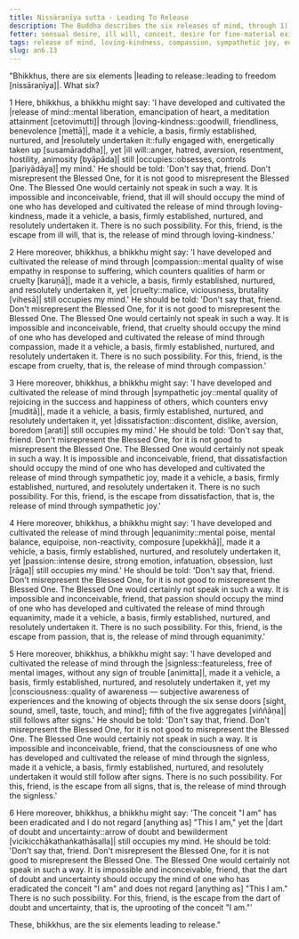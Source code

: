 ```yaml
---
title: Nissāraṇīya sutta - Leading To Release
description: The Buddha describes the six releases of mind, through 1) loving-kindness, 2) compassion, 3) sympathetic joy, 4) equanimity, 5) the signless, and 6) the uprooting of the conceit "I am" - that assuredly lead to freedom from 1) ill will, 2) cruelty, 3) dissatisfaction, 4) passion, 5) following after signs, and 6) the conceit "I am" when developed and cultivated to fulfillment.
fetter: sensual desire, ill will, conceit, desire for fine-material existence, desire for immaterial existence, restlessness, ignorance
tags: release of mind, loving-kindness, compassion, sympathetic joy, equanimity, signless, conceit, ill will, cruelty, dissatisfaction, passion, signs, doubt, uncertainty, conceit, escape, freedom, an, an6
slug: an6.13
---
```


"Bhikkhus, there are six elements |leading to release::leading to freedom [nissāraṇīya]|. What six?

1 Here, bhikkhus, a bhikkhu might say: 'I have developed and cultivated the |release of mind::mental liberation, emancipation of heart, a meditation attainment [cetovimutti]| through |loving-kindness::goodwill, friendliness, benevolence [mettā]|, made it a vehicle, a basis, firmly established, nurtured, and |resolutely undertaken it::fully engaged with, energetically taken up [susamāraddha]|, yet |ill will::anger, hatred, aversion, resentment, hostility, animosity [byāpāda]| still |occupies::obsesses, controls [pariyādāya]| my mind.' He should be told: 'Don't say that, friend. Don't misrepresent the Blessed One, for it is not good to misrepresent the Blessed One. The Blessed One would certainly not speak in such a way. It is impossible and inconceivable, friend, that ill will should occupy the mind of one who has developed and cultivated the release of mind through loving-kindness, made it a vehicle, a basis, firmly established, nurtured, and resolutely undertaken it. There is no such possibility. For this, friend, is the escape from ill will, that is, the release of mind through loving-kindness.'

2 Here moreover, bhikkhus, a bhikkhu might say: 'I have developed and cultivated the release of mind through |compassion::mental quality of wise empathy in response to suffering, which counters qualities of harm or cruelty [karuṇā]|, made it a vehicle, a basis, firmly established, nurtured, and resolutely undertaken it, yet |cruelty::malice, viciousness, brutality [vihesā]| still occupies my mind.' He should be told: 'Don't say that, friend. Don't misrepresent the Blessed One, for it is not good to misrepresent the Blessed One. The Blessed One would certainly not speak in such a way. It is impossible and inconceivable, friend, that cruelty should occupy the mind of one who has developed and cultivated the release of mind through compassion, made it a vehicle, a basis, firmly established, nurtured, and resolutely undertaken it. There is no such possibility. For this, friend, is the escape from cruelty, that is, the release of mind through compassion.'

3 Here moreover, bhikkhus, a bhikkhu might say: 'I have developed and cultivated the release of mind through |sympathetic joy::mental quality of rejoicing in the success and happiness of others, which counters envy [muditā]|, made it a vehicle, a basis, firmly established, nurtured, and resolutely undertaken it, yet |dissatisfaction::discontent, dislike, aversion, boredom [arati]| still occupies my mind.' He should be told: 'Don't say that, friend. Don't misrepresent the Blessed One, for it is not good to misrepresent the Blessed One. The Blessed One would certainly not speak in such a way. It is impossible and inconceivable, friend, that dissatisfaction should occupy the mind of one who has developed and cultivated the release of mind through sympathetic joy, made it a vehicle, a basis, firmly established, nurtured, and resolutely undertaken it. There is no such possibility. For this, friend, is the escape from dissatisfaction, that is, the release of mind through sympathetic joy.'

4 Here moreover, bhikkhus, a bhikkhu might say: 'I have developed and cultivated the release of mind through |equanimity::mental poise, mental balance, equipoise, non-reactivity, composure [upekkhā]|, made it a vehicle, a basis, firmly established, nurtured, and resolutely undertaken it, yet |passion::intense desire, strong emotion, infatuation, obsession, lust [rāga]| still occupies my mind.' He should be told: 'Don't say that, friend. Don't misrepresent the Blessed One, for it is not good to misrepresent the Blessed One. The Blessed One would certainly not speak in such a way. It is impossible and inconceivable, friend, that passion should occupy the mind of one who has developed and cultivated the release of mind through equanimity, made it a vehicle, a basis, firmly established, nurtured, and resolutely undertaken it. There is no such possibility. For this, friend, is the escape from passion, that is, the release of mind through equanimity.'

5 Here moreover, bhikkhus, a bhikkhu might say: 'I have developed and cultivated the release of mind through the |signless::featureless, free of mental images, without any sign of trouble [animitta]|, made it a vehicle, a basis, firmly established, nurtured, and resolutely undertaken it, yet my |consciousness::quality of awareness — subjective awareness of experiences and the knowing of objects through the six sense doors [sight, sound, smell, taste, touch, and mind]; fifth of the five aggregates [viññāṇa]| still follows after signs.' He should be told: 'Don't say that, friend. Don't misrepresent the Blessed One, for it is not good to misrepresent the Blessed One. The Blessed One would certainly not speak in such a way. It is impossible and inconceivable, friend, that the consciousness of one who has developed and cultivated the release of mind through the signless, made it a vehicle, a basis, firmly established, nurtured, and resolutely undertaken it would still follow after signs. There is no such possibility. For this, friend, is the escape from all signs, that is, the release of mind through the signless.'

6 Here moreover, bhikkhus, a bhikkhu might say: 'The conceit "I am" has been eradicated and I do not regard [anything as] "This I am," yet the |dart of doubt and uncertainty::arrow of doubt and bewilderment [vicikicchākathaṅkathāsalla]| still occupies my mind. He should be told: 'Don't say that, friend. Don't misrepresent the Blessed One, for it is not good to misrepresent the Blessed One. The Blessed One would certainly not speak in such a way. It is impossible and inconceivable, friend, that the dart of doubt and uncertainty should occupy the mind of one who has eradicated the conceit "I am" and does not regard [anything as] "This I am." There is no such possibility. For this, friend, is the escape from the dart of doubt and uncertainty, that is, the uprooting of the conceit "I am."'

These, bhikkhus, are the six elements leading to release."